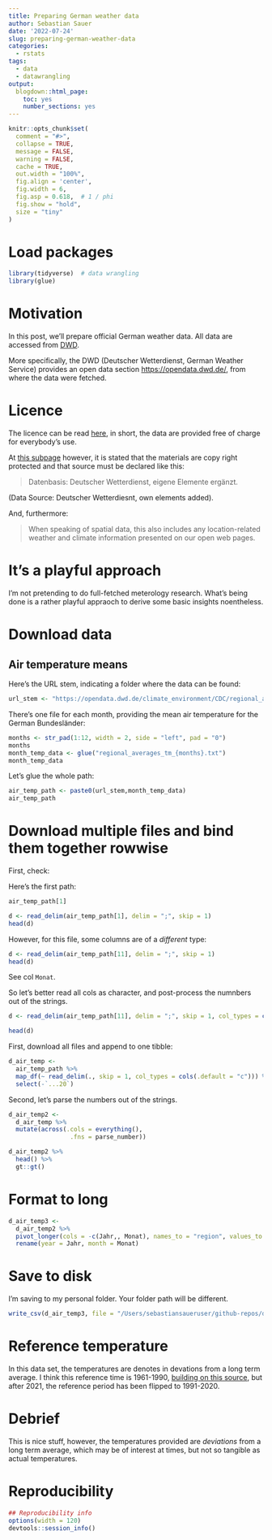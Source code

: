 ```yaml
---
title: Preparing German weather data
author: Sebastian Sauer
date: '2022-07-24'
slug: preparing-german-weather-data
categories:
  - rstats
tags:
  - data
  - datawrangling
output:
  blogdown::html_page:
    toc: yes
    number_sections: yes
---
```




```r
knitr::opts_chunk$set(
  comment = "#>",
  collapse = TRUE,
  message = FALSE,
  warning = FALSE,
  cache = TRUE,
  out.width = "100%",
  fig.align = 'center',
  fig.width = 6,
  fig.asp = 0.618,  # 1 / phi
  fig.show = "hold",
  size = "tiny"
)
```



# Load packages

```r
library(tidyverse)  # data wrangling
library(glue)
```


# Motivation

In this post, we'll prepare official German weather data. All data are accessed from [DWD](https://www.dwd.de/DE/Home/home_node.html).

More specifically, the DWD (Deutscher Wetterdienst, German Weather Service) provides an open data section <https://opendata.dwd.de/>, from where the data were fetched.


# Licence

The licence can be read [here](https://opendata.dwd.de/README.txt), in short, the data are provided free of charge for everybody's use.

At [this subpage](https://www.dwd.de/EN/service/copyright/copyright_node.html) however, it is stated that the materials are copy right protected and that source must be declared like this:

>   Datenbasis: Deutscher Wetterdienst, eigene Elemente ergänzt.

(Data Source: Deutscher Wetterdiesnt, own elements added).

And, furthermore:

>   When speaking of spatial data, this also includes any location-related weather and climate information presented on our open web pages.




# It's a playful approach

I'm not pretending to do full-fetched meterology research.
What's being done is a rather playful appraoch to derive some basic insights noentheless.


# Download data


##  Air temperature means

Here's the URL stem, indicating a folder where the data can be found:

```r
url_stem <- "https://opendata.dwd.de/climate_environment/CDC/regional_averages_DE/monthly/air_temperature_mean/"
```


There's one file for each month, providing the mean air temperature for the German Bundesländer:

```r
months <- str_pad(1:12, width = 2, side = "left", pad = "0")
months
month_temp_data <- glue("regional_averages_tm_{months}.txt")
month_temp_data
```
Let's glue the whole path:

```r
air_temp_path <- paste0(url_stem,month_temp_data)
air_temp_path
```


# Download multiple files and bind them together rowwise

First, check:

Here's the first path:

```r
air_temp_path[1]
```



```r
d <- read_delim(air_temp_path[1], delim = ";", skip = 1)
head(d)
```


However, for this file, some columns are of a *different* type:




```r
d <- read_delim(air_temp_path[11], delim = ";", skip = 1)
head(d)
```

See col `Monat`.

So let's better read all cols as character, and post-process the numnbers out of the strings.




```r
d <- read_delim(air_temp_path[11], delim = ";", skip = 1, col_types = cols(.default = "c")) %>% select(-`...20`)

head(d)
```


First, download all files and append to one tibble:

```r
d_air_temp <- 
  air_temp_path %>% 
  map_df(~ read_delim(., skip = 1, col_types = cols(.default = "c"))) %>% 
  select(-`...20`)
```


 
Second, let's parse the numbers out of the strings.

```r
d_air_temp2 <-
  d_air_temp %>% 
  mutate(across(.cols = everything(),
                 .fns = parse_number))

d_air_temp2 %>% 
  head() %>% 
  gt::gt()
```

# Format to long 

```r
d_air_temp3 <-
  d_air_temp2 %>% 
  pivot_longer(cols = -c(Jahr,, Monat), names_to = "region", values_to = "temp") %>% 
  rename(year = Jahr, month = Monat)
```


# Save to disk

I'm saving to my personal folder. Your folder path will be different.

```r
write_csv(d_air_temp3, file = "/Users/sebastiansaueruser/github-repos/datasets/csv/air_temp_de_dev_DWD.csv")
```


# Reference temperature

In this data set, the temperatures are denotes in devations from a long term average.
I think this reference time is 1961-1990, [building on this source](https://www.dwd.de/DE/leistungen/besondereereignisse/verschiedenes/20210119_neue_referenzperiode.html;jsessionid=B502C793E6F64A251E0902D8F85B9FA8.live31081?nn=16102), but after 2021, the reference period has been flipped to 1991-2020.



# Debrief

This is nice stuff, however, the temperatures provided are *deviations* from a long term average, which may be of interest at times, but not so tangible as actual temperatures.



# Reproducibility

```r
## Reproducibility info
options(width = 120)
devtools::session_info()

```


